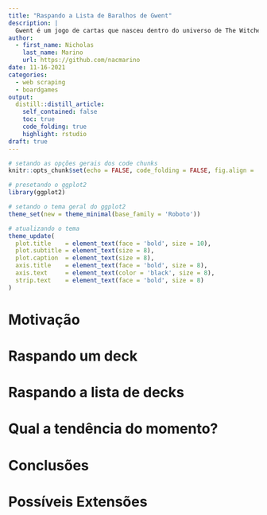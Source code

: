 ```yaml
---
title: "Raspando a Lista de Baralhos de Gwent"
description: |
  Gwent é um jogo de cartas que nasceu dentro do universo de The Witcher e, dada a popularidade deste universo, também ficou disponível como um jogo para celular. Existe uma lista de baralhos montados pela comunidade que está disponível dentro do site oficial do jogo, de forma que meu objetivo aqui será raspar esta lista e os baralhos que elas sugerem.
author:
  - first_name: Nicholas 
    last_name: Marino
    url: https://github.com/nacmarino
date: 11-16-2021
categories:
  - web scraping
  - boardgames
output:
  distill::distill_article:
    self_contained: false
    toc: true
    code_folding: true
    highlight: rstudio
draft: true
---
```


```r
# setando as opções gerais dos code chunks
knitr::opts_chunk$set(echo = FALSE, code_folding = FALSE, fig.align = 'center')

# presetando o ggplot2
library(ggplot2)

# setando o tema geral do ggplot2
theme_set(new = theme_minimal(base_family = 'Roboto'))

# atualizando o tema
theme_update(
  plot.title    = element_text(face = 'bold', size = 10),
  plot.subtitle = element_text(size = 8),
  plot.caption  = element_text(size = 8),
  axis.title    = element_text(face = 'bold', size = 8),
  axis.text     = element_text(color = 'black', size = 8),
  strip.text    = element_text(face = 'bold', size = 8)
)
```

# Motivação

# Raspando um deck

# Raspando a lista de decks

# Qual a tendência do momento?

# Conclusões

# Possíveis Extensões
